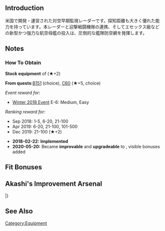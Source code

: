 {{EquipmentInfo|278}}

==Introduction==
米国で開発・運営された対空早期監視レーダーです。探知距離も大きく優れた能力を持っています。本レーダーと迎撃戦闘機隊の連携、そしてエセックス級などの新型かつ強力な航空母艦の投入は、圧倒的な艦隊防空網を発揮します。

==Notes==
<div class="mw-collapsible"><h3>How To Obtain</h3>
<div class="mw-collapsible-content">
'''Stock equipment''' of {{Ship/Link|Gambier Bay Mk.II}} (★+2)

'''From quests: '''[[Quests#B151|B151]] (choice), [[Quests#C60|C60]] (★+5, choice)

''Event reward for:''
* [[Winter 2018 Event]] E-6: Medium, Easy

''Ranking reward for:''
* Sep 2018: 1-5, 6-20, 21-100
* Apr 2019: 6-20, 21-100, 101-500
* Dec 2019: 21-100 (★+2)

</div></div>


<div class="mw-collapsible><h3>Updates History</h3>
<div class="mw-collapsible-content>
* '''2018-02-22:''' '''Implemented'''
* '''2020-05-20:''' Became '''improvable''' and '''upgradeable''' to {{Equipment/Link|SK + SG Radar}}, visible bonuses added
</div></div>

==Fit Bonuses==
{{:SK Radar/Bonuses}}

== Akashi's Improvement Arsenal ==

{{AkashiWorkshop}}
{{AkashiWorkshopLine
| Name = {{PAGENAME}}
| ItemType = Radar
| Fuel = 10
| Ammo = 0
| Steel = 270
| Baux = 200
|Mats0-5 = 20/24
|Mats6-9 = 28/36
|Mats10 = 50/100
|Screws0-5 = 5/6
|Screws6-9 = 7/9
|Screws10 = 18/30
|EquipConsume0-5 = 1x{{Radar|Type 21 Air RADAR}}
|EquipConsume6-9 = 1x{{Radar|Type 13 AIR RADAR Kai}}
|EquipConsume10 = 1x{{Radar|SG Radar (Initial Model)}}
| Wed = S
| Thu = S
| Fri = S
| Sat = S
| 2ndShip = [[Gambier Bay|Gambier Bay Kai]]
| Notes = Upgrades to [[SK + SG Radar]]
}}
|}


==See Also==

{{Equipmentlist}}
[[Category:Equipment]]